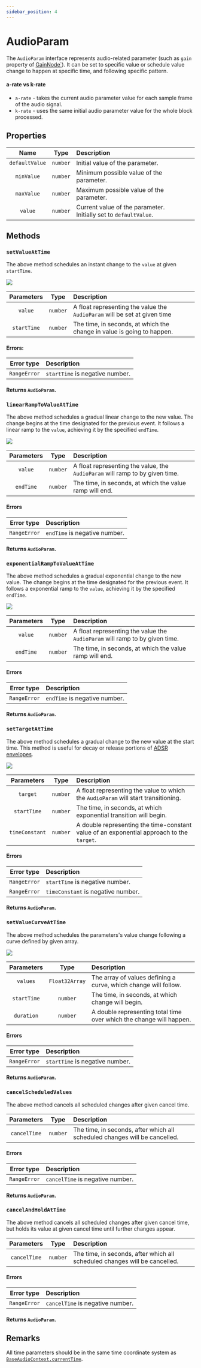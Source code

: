 ```yaml
---
sidebar_position: 4
---
```



# AudioParam

The `AudioParam` interface represents audio-related parameter (such as `gain` property of [GainNode`](/docs/effects/gain-node)).
It can be set to specific value or schedule value change to happen at specific time, and following specific pattern.

#### a-rate vs k-rate
- `a-rate` - takes the current audio parameter value for each sample frame of the audio signal.
- `k-rate` - uses the same initial audio parameter value for the whole block processed.

## Properties

| Name | Type | Description | |
| :----: | :----: | :-------- | :-: |
| `defaultValue` | `number` | Initial value of the parameter. | <ReadOnly /> |
| `minValue` | `number` | Minimum possible value of the parameter. | <ReadOnly /> |
| `maxValue` | `number` | Maximum possible value of the parameter. | <ReadOnly /> |
| `value` | `number` | Current value of the parameter. Initially set to `defaultValue`. |

## Methods

### `setValueAtTime`

The above method schedules an instant change to the `value` at given `startTime`.

![](/img/setValueAtTime.png)

| Parameters | Type | Description |
| :---: | :---: | :---- |
| `value` | `number` | A float representing the value the `AudioParam` will be set at given time |
| `startTime` | `number` | The time, in seconds, at which the change in value is going to happen. |

#### Errors:

| Error type | Description |
| :---: | :---- |
| `RangeError` | `startTime` is negative number. |

#### Returns `AudioParam`.

### `linearRampToValueAtTime`

The above method schedules a gradual linear change to the new value.
The change begins at the time designated for the previous event. It follows a linear ramp to the `value`, achieving it by the specified `endTime`.

![](/img/linearRampToValueAtTime.png)

| Parameters | Type | Description |
| :---: | :---: | :---- |
| `value` | `number` | A float representing the value, the `AudioParam` will ramp to by given time. |
| `endTime` | `number` | The time, in seconds, at which the value ramp will end. |

#### Errors

| Error type | Description |
| :---: | :---- |
| `RangeError` | `endTime` is negative number. |

#### Returns `AudioParam`.

### `exponentialRampToValueAtTime`

The above method schedules a gradual exponential change to the new value.
The change begins at the time designated for the previous event. It follows a exponential ramp to the `value`, achieving it by the specified `endTime`.

![](/img/exponentialRampToValueAtTime.png)

| Parameters | Type | Description |
| :---: | :---: | :---- |
| `value` | `number` | A float representing the value the `AudioParam` will ramp to by given time. |
| `endTime` | `number` | The time, in seconds, at which the value ramp will end. |

#### Errors

| Error type | Description |
| :---: | :---- |
| `RangeError` | `endTime` is negative number. |

#### Returns `AudioParam`.

### `setTargetAtTime`

The above method schedules a gradual change to the new value at the start time.
This method is useful for decay or release portions of [ADSR envelopes](/docs/effects/gain-node#envelope---adsr).

![](/img/setTargetAtTime.png)

| Parameters | Type | Description |
| :---: | :---: | :---- |
| `target` | `number` | A float representing the value to which the `AudioParam` will start transitioning. |
| `startTime` | `number` | The time, in seconds, at which exponential transition will begin. |
| `timeConstant` | `number` | A double representing the time-constant value of an exponential approach to the `target`. |

#### Errors

| Error type | Description |
| :---: | :---- |
| `RangeError` | `startTime` is negative number. |
| `RangeError` | `timeConstant` is negative number. |

#### Returns `AudioParam`.

### `setValueCurveAtTime`

The above method schedules the parameters's value change following a curve defined by given array.

![](/img/setValueCurveAtTime.png)

| Parameters | Type | Description |
| :---: | :---: | :---- |
| `values` | `Float32Array` | The array of values defining a curve, which change will follow. |
| `startTime` | `number` | The time, in seconds, at which change will begin. |
| `duration` | `number` | A double representing total time over which the change will happen. |

#### Errors

| Error type | Description |
| :---: | :---- |
| `RangeError` | `startTime` is negative number. |

#### Returns `AudioParam`.

### `cancelScheduledValues`

The above method cancels all scheduled changes after given cancel time.

| Parameters | Type | Description |
| :---: | :---: | :---- |
| `cancelTime` | `number` | The time, in seconds, after which all scheduled changes will be cancelled. |

#### Errors

| Error type | Description |
| :---: | :---- |
| `RangeError` | `cancelTime` is negative number. |

#### Returns `AudioParam`.

### `cancelAndHoldAtTime`

The above method cancels all scheduled changes after given cancel time, but holds its value at given cancel time until further changes appear.

| Parameters | Type | Description |
| :---: | :---: | :---- |
| `cancelTime` | `number` | The time, in seconds, after which all scheduled changes will be cancelled. |

#### Errors

| Error type | Description |
| :---: | :---- |
| `RangeError` | `cancelTime` is negative number. |

#### Returns `AudioParam`.

## Remarks

All time parameters should be in the same time coordinate system as [`BaseAudioContext.currentTime`](/docs/core/base-audio-context).
